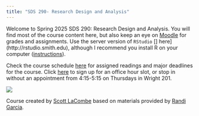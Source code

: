 ```yaml
---
title: "SDS 290- Research Design and Analysis"
---
```


Welcome to Spring 2025 SDS 290: Research Design and Analysis. You will find most of the course content here, but also keep an eye on [Moodle](http://moodle.smith.edu) for grades and assignments. Use the server version of `RStudio` \[\] here\](http://rstudio.smith.edu), although I recommend you install R on your computer ([instructions](https://smithcollege-sds.github.io/sds100/lab_01_setup.html)).

Check the course schedule [here](https://docs.google.com/spreadsheets/d/1VIHs_2swDFnkW2ZLJWqQ4sh8SRVGZFgmJg8ukphfIVs/edit?usp=sharing) for assigned readings and major deadlines for the course. Click [here](https://calendar.google.com/calendar/u/0/selfsched?sstoken=UUVsekFOdmJUYzVyfGRlZmF1bHR8MGY0NWUyMWJlMTk3M2ExMzc4YTdmMzM1NGI0MDY5Zjc) to sign up for an office hour slot, or stop in without an appointment from 4:15-5:15 on Thursdays in Wright 201.

![](https://imgs.xkcd.com/comics/human_subjects.png)

Course created by [Scott LaCombe](https://www.smith.edu/academics/faculty/scott-lacombe) based on materials provided by [Randi Garcia](https://www.smith.edu/academics/faculty/randi-garcia).
